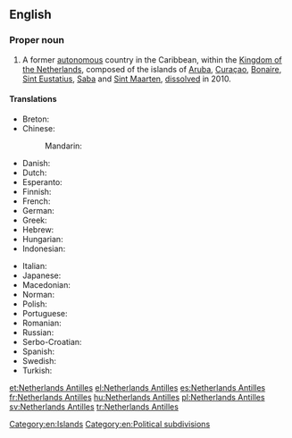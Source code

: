 ==English==
{{wikipedia}}

===Proper noun===
{{en-proper noun}}

# A former [[autonomous]] country in the Caribbean, within the [[Kingdom of the Netherlands]], composed of the islands of [[Aruba]], [[Curaçao]], [[Bonaire]], [[Sint Eustatius]], [[Saba]] and [[Sint Maarten]], [[dissolve]]d in 2010.

====Translations====
{{trans-top|former autonomous territory}}
* Breton: {{t|br|Antilhez nederlandat}}
* Chinese:
*: Mandarin: {{t+|cmn|荷属安的列斯}}
* Danish: {{t|da|Nederlandske Antiller|p}}
* Dutch: {{t+|nl|Nederlandse Antillen|p}}
* Esperanto: {{t|eo|Nederlandaj Antiloj}}
* Finnish: {{t|fi|Alankomaiden Antillit}}
* French: {{t+|fr|Antilles néerlandaises|p}}
* German: {{t+|de|Niederländische Antillen|p}}
* Greek: {{t+|el|Ολλανδικές Αντίλλες|f-p}}
* Hebrew: {{t|he|האנטילים ההולנדיים|tr=ha-Antilim ha-Holandiyim|sc=Hebr}}
* Hungarian: {{t+|hu|Holland Antillák}}
* Indonesian: {{t|id|Antilles Belanda}}
{{trans-mid}}
* Italian: {{t|it|Antille olandesi|p}}
* Japanese: {{t|ja|オランダ領アンティル|tr=oranda-ryō antiru|sc=Jpan}}
* Macedonian: {{t|mk|Холандски Антили|p|tr=Hólandski Antíli}}
* Norman: {{t|nrf|Antilles des Pays Bas|f-p}} {{qualifier|Jersey}}
* Polish: {{t+|pl|Antyle Holenderskie}}
* Portuguese: {{t+|pt|Antilhas Neerlandesas|p}}
* Romanian: {{t|ro|Antilele Olandeze|f-p}}
* Russian: {{t+|ru|Антильские острова}}
* Serbo-Croatian: {{t|sh|Nizozemski Antili|m-p}}
* Spanish: {{t+|es|Antillas Neerlandesas|p}}
* Swedish: {{t+|sv|Nederländska Antillerna|p}}
* Turkish: {{t+|tr|Hollanda Antilleri}}
{{trans-bottom}}

[[Category:en:Islands]]
[[Category:en:Political subdivisions]]

[[et:Netherlands Antilles]]
[[el:Netherlands Antilles]]
[[es:Netherlands Antilles]]
[[fr:Netherlands Antilles]]
[[hu:Netherlands Antilles]]
[[pl:Netherlands Antilles]]
[[sv:Netherlands Antilles]]
[[tr:Netherlands Antilles]]